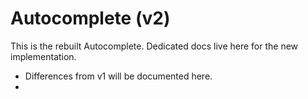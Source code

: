 
<Meta
  title="Components/Forms and Inputs/Autocomplete/Web (v2)"
  component={Autocomplete}
/>

# Autocomplete (v2)

This is the rebuilt Autocomplete. Dedicated docs live here for the new
implementation.

- Differences from v1 will be documented here.
-

